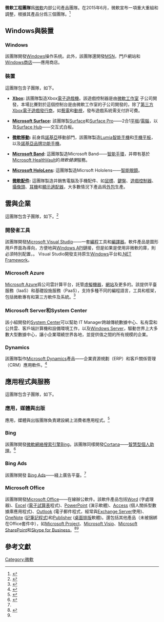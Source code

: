
'''微軟工程團隊'''爲[[微軟|微軟]]内部公司產品團隊。在2015年6月，微軟宣布一項重大重組和調整，根據其產品分爲三個團隊。<ref>{{Cite web |url=http://news.microsoft.com/2015/06/17/microsoft-aligns-engineering-teams-to-strategy/ |title=Microsoft aligns engineering teams to strategy |access-date=2015-12-06 |archive-date=2021-12-27 |archive-url=https://web.archive.org/web/20211227203728/https://news.microsoft.com/2015/06/17/microsoft-aligns-engineering-teams-to-strategy/ |dead-url=no }}</ref>

{{TOC limit}}

== Windows與裝置 ==

=== Windows ===
{{main|Microsoft Windows}}

該團隊開發[[Microsoft_Windows|Windows]]操作系统。此外，該團隊還開發[[MSN|MSN]]，門戶網站和[[Windows_Store|Windows商店]]——應用商店。

=== 裝置 ===

這團隊包含子團隊，如下。

* '''[[Xbox|Xbox]]:''' 該團隊製造Xbox[[電子遊戲機|電子遊戲機]]。該遊戲控制器是由[[微軟工作室|微軟工作室]] 子公司開發，本場比賽對於這個控制台是由微軟工作室的子公司開發的，除了[[遊戲開發者|第三方]]Xbox[[電子遊戲發行商|電子遊戲發行商]]，如[[藝電|藝電]]和[[動視|動視]]，發布遊戲系統需支付許可費。

* '''[[Microsoft_Surface|Microsoft Surface]]:''' 該團隊製[[Surface|Surface]]和[[Surface_Pro|Surface Pro]]——2合1[[平板電腦|平板]]/[[筆記本電腦|電腦]]，以及[[Surface_Hub|Surface Hub]]——交互式白板。

* '''[[微軟移動|微軟移動]]:''' 前身爲[[諾基亞|諾基亞]]移動部門，該團隊製造[[微軟Lumia|Lumia]][[智能手機|智能手機]]和[[手機平板|手機平板]]，以及[[諾基亞3位數系列|諾基亞品牌功能手機]]。 

* '''[[Microsoft_Band|Microsoft Band]]:''' 這團隊製造Microsoft Band——[[活動跟踪器|智能手環]]，并帶有基於[[Microsoft_HealthVault|Microsoft HealthVault]]的''微軟健康''服務。

* '''[[Microsoft_HoloLens|Microsoft HoloLens]]:''' 這團隊製造Micrsoft Hololens——[[智能眼鏡|智能眼鏡]]。

* '''[[微軟配件|微軟配件]]:''' 這團隊製造并銷售電腦及手機配件、如[[鼠標|鼠標]]、[[鍵盤|鍵盤]]、[[遊戲控制器|遊戲控制器]]、[[攝像頭|攝像頭]]、[[耳機|耳機]]和[[顯示適配器|顯示適配器]]，大多數情況下產品爲[[外包|外包]]生產。

== 雲與企業 == 
這團隊包含子團隊，如下。<ref>{{Cite web |url=https://www.microsoft.com/en-in/msidc/EngineeringGroups/CloudEnterprise.aspx |title=存档副本 |access-date=2015-12-06 |archive-date=2016-03-09 |archive-url=https://web.archive.org/web/20160309073839/https://www.microsoft.com/en-in/msidc/EngineeringGroups/CloudEnterprise.aspx |dead-url=no }}</ref>

=== 開發者工具 ===
{{main|Microsoft Visual Studio}}

該團隊開發[[Microsoft_Visual_Studio|Microsoft Visual Studio]]——一套[[編程|編程]]工具和[[編譯器|編譯器]]。軟件產品是圖形用戶界面為導向，方便地與[[Windows_API|Windows API]]鏈接，但是如果是使用非微軟的庫，則必須特別配置，。 Visual Studio開發支持原生[[Windows|Windows]]平台和[[.NET_Framework|.NET Framework]]。

=== Microsoft Azure ===
{{main|Microsoft Azure}}

[[Microsoft_Azure|Microsoft Azure]]爲公司雲計算平台，託管[[虛擬機器|虛擬機器]]，[[網站|網站]]及更多的。該提供平臺服務（IaaS）和基礎設施服務（PaaS），支持多種不同的編程語言，工具和框架，包括微軟專有和第三方軟件及系統。<ref>{{Cite web |url=https://www.microsoft.com/en-in/msidc/CloudEnterprise/windowsazure.aspx |title=存档副本 |access-date=2015-12-06 |archive-date=2015-12-05 |archive-url=https://web.archive.org/web/20151205165636/https://www.microsoft.com/en-in/msidc/CloudEnterprise/windowsazure.aspx |dead-url=no }}</ref>

=== Microsoft Server和System Center ===
{{main|Microsoft Servers}}

該小組開發的[[System_Center|System Center]]可以幫助 IT Manager跨越傳統數據中心、私有雲和公共雲、客戶端計算機和設備環境工作，以及[[Windows_Server|Windows Server]]，驅動世界上大多數大型數據中心，讓小企業環繞世界各地，並提供值之間的所有規模的企業。

=== Dynamics ===
{{main|Microsoft Dynamics}}

該團隊製作[[Microsoft_Dynamics|Microsoft Dynamics]]產品——企業資源規劃（ERP）和客戶關係管理（CRM）應用軟件。<ref name=Microsoft-Dynamics-Cloud-And-Enterprise>{{cite news|last=Foley|first=Mary Jo|title=How Microsoft's latest reorg will affect Dynamics CRM and ERP. Microsoft is bringing its Dynamics CRM and ERP businesses out of their silo and into the company's Cloud and Enterprise unit.|url=http://www.zdnet.com/article/how-microsofts-latest-reorg-will-affect-dynamics-crm-and-erp/|newspaper=ZDNet|date=18 June 2015|accessdate=2015-12-06|archive-date=2022-01-27|archive-url=https://web.archive.org/web/20220127160140/https://www.zdnet.com/article/how-microsofts-latest-reorg-will-affect-dynamics-crm-and-erp/|dead-url=no}}</ref>

== 應用程式與服務 ==
這團隊包含子團隊，如下。

=== 應用，媒體與出版 ===

應用，媒體與出版團隊負責建設網上消費者應用程式。<ref name="#1">{{Cite web |url=https://www.microsoft.com/en-in/msidc/EngineeringGroups/ApplicationServices.aspx |title=存档副本 |access-date=2015-12-06 |archive-date=2017-08-10 |archive-url=https://web.archive.org/web/20170810061735/https://www.microsoft.com/en-in/msidc/EngineeringGroups/ApplicationServices.aspx |dead-url=no }}</ref> 

=== Bing ===
{{Main|Bing}}
該團隊開發[[微軟|微軟]][[網絡搜索引擎|網絡搜索引擎]]Bing。該團隊同樣開發[[Cortana|Cortana]]——[[智慧型個人助理|智慧型個人助理]]。<ref>{{Cite web |url=https://www.microsoft.com/en-in/msidc/ApplicationServices/Bing.aspx |title=存档副本 |access-date=2015-12-06 |archive-url=https://web.archive.org/web/20151205165622/https://www.microsoft.com/en-in/msidc/ApplicationServices/Bing.aspx |archive-date=2015-12-05 |dead-url=yes }}</ref>

=== Bing Ads ===
{{Main|Bing Ads}}
該團隊開發 [[Bing_Ads|Bing Ads]]——綫上廣告平臺。<ref name="#1"/> 

=== Microsoft Office ===
{{Main|Microsoft Office}}

該團隊開發[[Microsoft_Office|Microsoft Office]]——在線辦公軟件。該軟件產品包括[[Microsoft_Word|Word]] (字處理器)、[[Microsoft_Excel|Excel]] ([[電子試算表|電子試算表]]程式)、[[Microsoft_PowerPoint|PowerPoint]] (演示軟體)、[[Microsoft_Access|Access]] (個人關係型數據庫應用程式)、[[Microsoft_Outlook|Outlook]] (電子郵件程式，經常與[[Microsoft_Exchange_Server|Exchange Server]]使用)、[[Microsoft_OneNote|OneNote]] ([[記筆記程式|記筆記程式]])和[[Microsoft_Publisher|Publisher]] ([[桌面出版|桌面排版]]軟體)。還包括其他產品（未被捆綁在Office套件中），如[[Microsoft_Project|Microsoft Project]]、[[Microsoft_Visio|Microsoft Visio]]、[[Microsoft_SharePoint|Microsoft SharePoint]]和[[Skype_for_Business|Skype for Business]]。<ref>{{Cite web |url=https://www.microsoft.com/en-in/msidc/ApplicationServices/MOD.aspx |title=存档副本 |access-date=2015-12-06 |archive-url=https://web.archive.org/web/20151205174453/https://www.microsoft.com/en-in/msidc/ApplicationServices/MOD.aspx |archive-date=2015-12-05 |dead-url=yes }}</ref><ref name="#1"/>

== 參考文獻 ==
{{Reflist}}


{{Microsoft}}

[[Category:微軟|Category:微軟]]